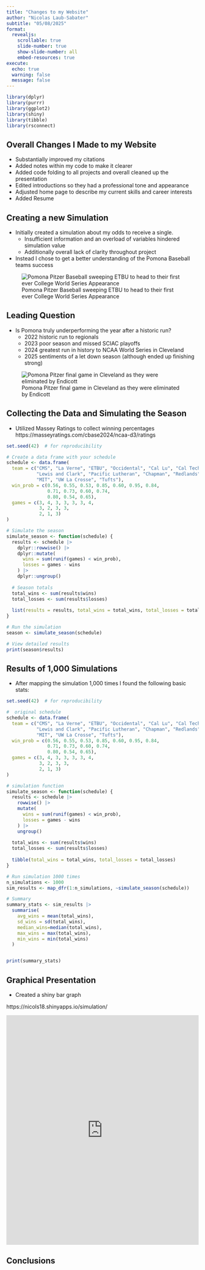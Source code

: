 ```yaml
---
title: "Changes to my Website"
author: "Nicolas Laub-Sabater"
subtitle: "05/08/2025"
format:
  revealjs:
    scrollable: true
    slide-number: true
    show-slide-number: all
    embed-resources: true
execute:
  echo: true
  warning: false
  message: false
---
```


```r
library(dplyr)
library(purrr)
library(ggplot2)
library(shiny)
library(tibble)
library(rsconnect)
```

## **Overall Changes I Made to my Website**

-   Substantially improved my citations\
-   Added notes within my code to make it clearer
-   Added code folding to all projects and overall cleaned up the presentation
-   Edited introductions so they had a professional tone and appearance
-   Adjusted home page to describe my current skills and career interests
-   Added Resume

## **Creating a new Simulation**

-   Initially created a simulation about my odds to receive a single.
    -   Insufficient information and an overload of variables hindered simulation value
    -   Additionally overall lack of clarity throughout project
-   Instead I chose to get a better understanding of the Pomona Baseball teams success

![Pomona Pitzer Baseball sweeping ETBU to head to their first ever College World Series Appearance](BSBLwin.png)

## **Leading Question**

-   Is Pomona truly underperforming the year after a historic run?
    -   2022 historic run to regionals
    -   2023 poor season and missed SCIAC playoffs
    -   2024 greatest run in history to NCAA World Series in Cleveland
    -   2025 sentiments of a let down season (although ended up finishing strong)

![Pomona Pitzer final game in Cleveland as they were eliminated by Endicott](CWSbsbl.png)

## **Collecting the Data and Simulating the Season**

-   Utilized Massey Ratings to collect winning percentages https://masseyratings.com/cbase2024/ncaa-d3/ratings

```r
set.seed(42)  # for reproducibility

# Create a data frame with your schedule
schedule <- data.frame(
  team = c("CMS", "La Verne", "ETBU", "Occidental", "Cal Lu", "Cal Tech", "Whittier",
           "Lewis and Clark", "Pacific Lutheran", "Chapman", "Redlands", 
           "MIT", "UW La Crosse", "Tufts"),
  win_prob = c(0.56, 0.55, 0.53, 0.85, 0.60, 0.95, 0.84,
               0.71, 0.73, 0.60, 0.74,
               0.80, 0.54, 0.65),
  games = c(3, 4, 3, 3, 3, 3, 4,
            3, 2, 3, 3,
            2, 1, 3)
)

# Simulate the season
simulate_season <- function(schedule) {
  results <- schedule |>
    dplyr::rowwise() |>
    dplyr::mutate(
      wins = sum(runif(games) < win_prob),
      losses = games - wins
    ) |>
    dplyr::ungroup()
  
  # Season totals
  total_wins <- sum(results$wins)
  total_losses <- sum(results$losses)
  
  list(results = results, total_wins = total_wins, total_losses = total_losses)
}

# Run the simulation
season <- simulate_season(schedule)

# View detailed results
print(season$results)
```

## **Results of 1,000 Simulations**

-   After mapping the simulation 1,000 times I found the following basic stats:

```r


set.seed(42)  # for reproducibility

#  original schedule
schedule <- data.frame(
  team = c("CMS", "La Verne", "ETBU", "Occidental", "Cal Lu", "Cal Tech", "Whittier",
           "Lewis and Clark", "Pacific Lutheran", "Chapman", "Redlands", 
           "MIT", "UW La Crosse", "Tufts"),
  win_prob = c(0.56, 0.55, 0.53, 0.85, 0.60, 0.95, 0.84,
               0.71, 0.73, 0.60, 0.74, 
               0.80, 0.54, 0.65),
  games = c(3, 4, 3, 3, 3, 3, 4,
            3, 2, 3, 3,
            2, 1, 3)
)

# simulation function
simulate_season <- function(schedule) {
  results <- schedule |>
    rowwise() |>
    mutate(
      wins = sum(runif(games) < win_prob),
      losses = games - wins
    ) |>
    ungroup()
  
  total_wins <- sum(results$wins)
  total_losses <- sum(results$losses)
  
  tibble(total_wins = total_wins, total_losses = total_losses)
}

# Run simulation 1000 times
n_simulations <- 1000
sim_results <- map_dfr(1:n_simulations, ~simulate_season(schedule))

# Summary
summary_stats <- sim_results |>
  summarise(
    avg_wins = mean(total_wins),
    sd_wins = sd(total_wins),
    median_wins=median(total_wins),
    max_wins = max(total_wins),
    min_wins = min(total_wins)
  )


print(summary_stats)

```

## **Graphical Presentation**

-   Created a shiny bar graph

https://nicols18.shinyapps.io/simulation/

<iframe src="https://nicols18.shinyapps.io/simulation/" width="100%" height="600px" frameborder="0">

</iframe>

## **Conclusions**

